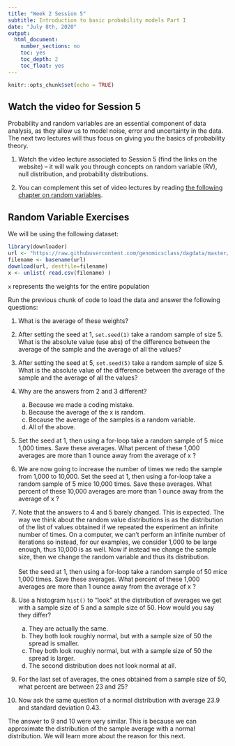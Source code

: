 ```yaml
---
title: "Week 2 Session 5"
subtitle: Introduction to basic probability models Part I
date: "July 8th, 2020"
output:
  html_document:
    number_sections: no
    toc: yes
    toc_depth: 2
    toc_float: yes
---
```


```r
knitr::opts_chunk$set(echo = TRUE)
```

## Watch the video for Session 5


Probability and random variables are an essential component of data analysis, as they allow us to model noise, error and uncertainty in the data. The next two lectures will thus focus on giving you the basics of probability theory.


1. Watch the video lecture associated to Session 5 (find the links on the website) – it will walk you through concepts on random variable (RV), null distribution, and probability distributions.

2. You can complement this set of video lectures by reading [the following chapter on random variables](https://rafalab.github.io/dsbook/random-variables.html).



## Random Variable Exercises

We will be using the following dataset:

```r
library(downloader) 
url <- "https://raw.githubusercontent.com/genomicsclass/dagdata/master/inst/extdata/femaleControlsPopulation.csv"
filename <- basename(url)
download(url, destfile=filename)
x <- unlist( read.csv(filename) )
```

`x` represents the weights for the entire population


Run the previous chunk of code to load the data and answer the following questions:

1. What is the average of these weights?

2. After setting the seed at 1, `set.seed(1)` take a random sample of size 5. What is the absolute value (use abs) of the difference between the average of the sample and the average of all the values?

3. After setting the seed at 5, `set.seed(5)` take a random sample of size 5. What is the absolute value of the difference between the average of the sample and the average of all the values?

4. Why are the answers from 2 and 3 different?
    a. Because we made a coding mistake.
    b. Because the average of the x is random.
    c. Because the average of the samples is a random variable.
    d. All of the above.

5. Set the seed at 1, then using a for-loop take a random sample of 5 mice 1,000 times. Save these averages. What percent of these 1,000 averages are more than 1 ounce away from the average of x ?

6. We are now going to increase the number of times we redo the sample from 1,000 to 10,000. Set the seed at 1, then using a for-loop take a random sample of 5 mice 10,000 times. Save these averages. What percent of these 10,000 averages are more than 1 ounce away from the average of x ?

7. Note that the answers to 4 and 5 barely changed. This is expected. The way we think about the random value distributions is as the distribution of the list of values obtained if we repeated the experiment an infinite number of times. On a computer, we can’t perform an infinite number of iterations so instead, for our examples, we consider 1,000 to be large enough, thus 10,000 is as well. Now if instead we change the sample size, then we change the random variable and thus its distribution.
<br><br>
Set the seed at 1, then using a for-loop take a random sample of 50 mice 1,000 times. Save these averages. What percent of these 1,000 averages are more than 1 ounce away from the average of x ?

8. Use a histogram `hist()` to “look” at the distribution of averages we get with a sample size of 5 and a sample size of 50. How would you say they differ?
    a. They are actually the same.
    b. They both look roughly normal, but with a sample size of 50 the spread is smaller.
    c. They both look roughly normal, but with a sample size of 50 the spread is larger.
    d. The second distribution does not look normal at all.


9. For the last set of averages, the ones obtained from a sample size of 50, what percent are between 23 and 25?

10. Now ask the same question of a normal distribution with average 23.9 and standard deviation 0.43.

The answer to 9 and 10 were very similar. This is because we can approximate the distribution of the sample average with a normal distribution. We will learn more about the reason for this next.

